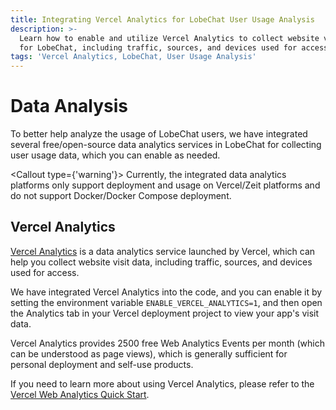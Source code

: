 ```yaml
---
title: Integrating Vercel Analytics for LobeChat User Usage Analysis
description: >-
  Learn how to enable and utilize Vercel Analytics to collect website visit data
  for LobeChat, including traffic, sources, and devices used for access.
tags: 'Vercel Analytics, LobeChat, User Usage Analysis'
---
```

# Data Analysis

To better help analyze the usage of LobeChat users, we have integrated several free/open-source data analytics services in LobeChat for collecting user usage data, which you can enable as needed.

<Callout type={'warning'}>
  Currently, the integrated data analytics platforms only support deployment and usage on
  Vercel/Zeit platforms and do not support Docker/Docker Compose deployment.
</Callout>

## Vercel Analytics

[Vercel Analytics](https://vercel.com/analytics) is a data analytics service launched by Vercel, which can help you collect website visit data, including traffic, sources, and devices used for access.

We have integrated Vercel Analytics into the code, and you can enable it by setting the environment variable `ENABLE_VERCEL_ANALYTICS=1`, and then open the Analytics tab in your Vercel deployment project to view your app's visit data.

Vercel Analytics provides 2500 free Web Analytics Events per month (which can be understood as page views), which is generally sufficient for personal deployment and self-use products.

If you need to learn more about using Vercel Analytics, please refer to the [Vercel Web Analytics Quick Start](https://vercel.com/docs/analytics/quickstart).
